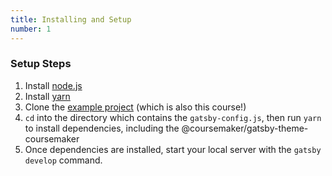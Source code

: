 ```yaml
---
title: Installing and Setup
number: 1
---
```


### Setup Steps

1. Install [node.js](https://nodejs.org/en/download/)
2. Install [yarn](https://classic.yarnpkg.com/en/docs/install/#mac-stable)
3. Clone the [example project](https://github.com/CourseMaker/academy) (which is also this course!)
4. `cd` into the directory which contains the `gatsby-config.js`, then run `yarn` to install dependencies, including
the @coursemaker/gatsby-theme-coursemaker
5. Once dependencies are installed, start your local server with the `gatsby develop` command.
